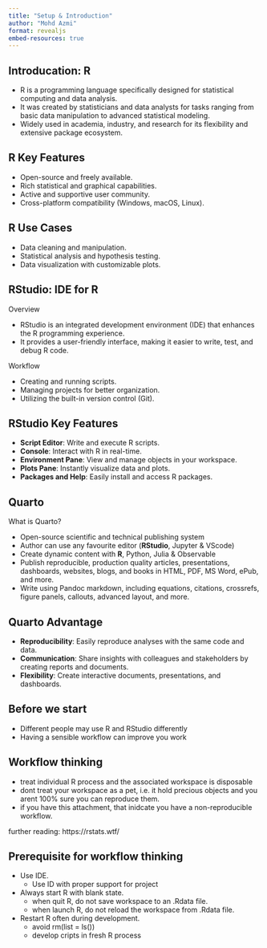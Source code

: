 ```yaml
---
title: "Setup & Introduction"
author: "Mohd Azmi"
format: revealjs
embed-resources: true
---
```


## Introducation: R

- R is a programming language specifically designed for statistical computing and data analysis. 
- It was created by statisticians and data analysts for tasks ranging from basic data manipulation to advanced statistical modeling. 
- Widely used in academia, industry, and research for its flexibility and extensive package ecosystem.

## R Key Features

- Open-source and freely available. 
- Rich statistical and graphical capabilities. 
- Active and supportive user community. 
- Cross-platform compatibility (Windows, macOS, Linux).


## R Use Cases

- Data cleaning and manipulation. 
- Statistical analysis and hypothesis testing. 
- Data visualization with customizable plots. 

## RStudio: IDE for R

Overview

- RStudio is an integrated development environment (IDE) that enhances the R programming experience. 
- It provides a user-friendly interface, making it easier to write, test, and debug R code. 

Workflow 

- Creating and running scripts. 
- Managing projects for better organization.
- Utilizing the built-in version control (Git).

## RStudio Key Features

- **Script Editor**: Write and execute R scripts.
- **Console**: Interact with R in real-time.
- **Environment Pane**: View and manage objects in your workspace.
- **Plots Pane**: Instantly visualize data and plots.
- **Packages and Help**: Easily install and access R packages.

## Quarto

What is Quarto? 

- Open-source scientific and technical publishing system
- Author can use any favourite editor (**RStudio**, Jupyter & VScode)
- Create dynamic content with **R**, Python, Julia & Observable
- Publish reproducible, production quality articles, presentations, dashboards, websites, blogs, and books in HTML, PDF, MS Word, ePub, and more.
- Write using Pandoc markdown, including equations, citations, crossrefs, figure panels, callouts, advanced layout, and more.

## Quarto Advantage

- **Reproducibility**: Easily reproduce analyses with the same code and data. 
- **Communication**: Share insights with colleagues and stakeholders by creating reports and documents.
- **Flexibility**: Create interactive documents, presentations, and dashboards.


## Before we start

- Different people may use R and RStudio differently
- Having a sensible workflow can improve you work

## Workflow thinking

- treat individual R process and the associated workspace is disposable
- dont treat your workspace as a pet, i.e. it hold precious objects and you arent 100% sure you can reproduce them.
- if you have this attachment, that inidcate you have a non-reproducible workflow.

further reading: https://rstats.wtf/

## Prerequisite for workflow thinking

- Use IDE. 
  - Use ID with proper support for project
- Always start R with blank state. 
  - when quit R, do not save workspace to an .Rdata file. 
  - when launch R, do not reload the workspace from .Rdata file. 
- Restart R often during development. 
  - avoid rm(list = ls())
  - develop cripts in fresh R process
